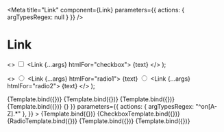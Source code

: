 
<Meta
  title="Link"
  component={Link}
  parameters={{ actions: { argTypesRegex: null } }}
/>

# Link


  <>
    <input type="checkbox" className={visuallyHidden} id="checkbox" />
    <Link {...args} htmlFor="checkbox">
      {text}
    </Link>
  </>
);

  <>
    <input
      type="radio"
      className={visuallyHidden}
      id="radio1"
      name="radios"
      value="1"
    />
    <Link {...args} htmlFor="radio1">
      {text}
    </Link> <input
      type="radio"
      className={visuallyHidden}
      id="radio2"
      name="radios"
      value="2"
    />
    <Link {...args} htmlFor="radio2">
      {text}
    </Link>
  </>
);

<Canvas>
  <Story name="With internal href" args={{ text: "Example", href: "/" }}>
    {Template.bind({})}
  </Story>
  <Story
    name="With external href"
    args={{ text: "Example", href: "https://www.example.com" }}
  >
    {Template.bind({})}
  </Story>
  <Story name="Anchor link" args={{ text: "Example", href: "#example" }}>
    {Template.bind({})}
  </Story>
  <Story
    name="Mailto link"
    args={{ text: "Example", href: "mailto:hi@example.com" }}
  >
    {Template.bind({})}
  </Story>
  <Story
    name="With onClick"
    args={{ text: "Example", onClick: () => {} }}
    parameters={{
      actions: { argTypesRegex: "^on[A-Z].*" },
    }}
  >
    {Template.bind({})}
  </Story>
  <Story
    name="Label for checkbox"
    args={{ text: "Example" }}
    parameters={{
      actions: { argTypesRegex: "^on[A-Z].*" },
    }}
  >
    {CheckboxTemplate.bind({})}
  </Story>
  <Story
    name="Label for radio"
    args={{ text: "Example" }}
    parameters={{
      actions: { argTypesRegex: "^on[A-Z].*" },
    }}
  >
    {RadioTemplate.bind({})}
  </Story>
  <Story name="Inert" args={{ text: "Example" }}>
    {Template.bind({})}
  </Story>
  <Story
    name="External"
    args={{ text: "Example", href: "/", target: "_blank" }}
  >
    {Template.bind({})}
  </Story>
</Canvas>
